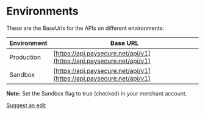 # Environments

These are the BaseUrls for the APIs on different environments:

| Environment | Base URL |
| ----------- | -------- |
| Production  | [https://api.paysecure.net/api/v1](https://api.paysecure.net/api/v1) |
| Sandbox     | [https://api.paysecure.net/api/v1](https://api.paysecure.net/api/v1) |

**Note:** Set the Sandbox flag to true (checked) in your merchant account.


[Suggest an edit](https://github.com/PaysecureCommunity/api-docs/edit/environments.mdx)